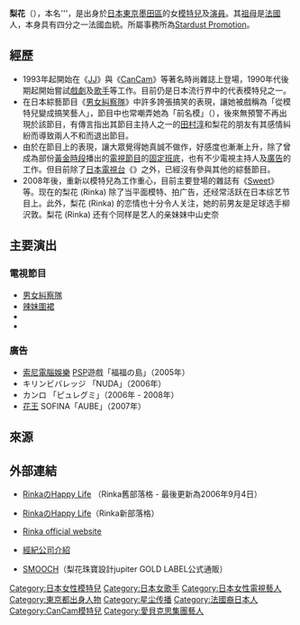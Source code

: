 {{BLP unsourced|time=2022-03-31T06:54:01+00:00}}
{{藝人
| 姓名     = 梨花
| 類型     = 模特兒
| 圖片     = 
| 圖片尺寸 = 
| 圖片簡介 = 
| 原名     = 根中千惠子 
| 外文     = 
| 羅馬拼音 = Rinka
| 英文名   = 
| 綽號     = 
| 其他藝名 = 
| 國籍     = {{JPN}}
| 出生日期 = {{birth date and age|1973|5|21}}
| 出生地點 = {{JPN}}[[東京|東京]][[墨田區|墨田區]]
| 逝世日期 = 
| 逝世地點 = 
| 職業     = [[模特兒|模特兒]]、[[演員|演員]]、[[歌手|歌手]]
| 語言     = 日語
| 配偶     = 
| 出身地   = 
| 出道作   = 
| 出道日期 = 
| 代表作   = 
| 活躍年代 = 1993年至今
| 唱片公司 = 
| 經紀公司 = [[Stardust_Promotion|Stardust Promotion]]
| 網站     = [http://www.avexnet.or.jp/rinka/ Rinka official website]
| 相關團體 = 
| 獎項     = 
| IMDb    = 
}}
{{japanese|japanese=梨花|kana=りんか|romaji=Rinka}}

'''梨花'''（{{bd|1973年|5月21日|catIdx=Rinka}}），本名'''{{lang|ja|根中 千惠子'''（ねなか ちえこ）}}，是出身於[[日本|日本]][[東京|東京]][[墨田區|墨田區]]的女[[模特兒|模特兒]]及[[演員|演員]]。其[[祖母|祖母]]是[[法國|法國]]人，本身具有四分之一法國血統。所屬事務所為[[Stardust_Promotion|Stardust Promotion]]。

==經歷==
*1993年起開始在《[[JJ|JJ]]》與《[[CanCam|CanCam]]》等著名時尚雜誌上登場，1990年代後期起開始嘗試[[戲劇|戲劇]]及[[歌手|歌手]]等工作。目前仍是日本流行界中的代表模特兒之一。
*在日本綜藝節目《[[男女糾察隊|男女糾察隊]]》中許多誇張搞笑的表現，讓她被戲稱為「從模特兒變成搞笑藝人」，節目中也常嘲弄她為「前名模」（{{lang|ja|元カリスマモデル}}），後來無預警不再出現於該節目，有傳言指出其節目主持人之一的[[田村淳|田村淳]]和梨花的朋友有其感情糾紛而導致兩人不和而退出節目。
*由於在節目上的表現，讓大眾覺得她真誠不做作，好感度也漸漸上升，除了曾成為部份[[黃金時段|黃金時段]]播出的[[電視節目|電視節目]]的[[固定班底|固定班底]]，也有不少電視主持人及[[廣告|廣告]]的工作。但目前除了[[日本電視台|日本電視台]]《{{lang|ja|世界!弾丸トラベラー}}》之外，已經沒有參與其他的綜藝節目。
*2008年後，重新以模特兒為工作重心，目前主要登場的雜誌有《[[Sweet|Sweet]]》等。现在的梨花 (Rinka) 除了当平面模特、拍广告，还经常活跃在日本综艺节目上。此外，梨花 (Rinka) 的恋情也十分令人关注，她的前男友是足球选手柳沢敦。梨花 (Rinka) 还有个同样是艺人的亲妹妹中山史奈

==主要演出==
===電視節目===
*[[男女糾察隊|男女糾察隊]]
*[[辣妹圍裙|辣妹圍裙]]
*{{lang|ja|笑っていいとも!}}
*{{lang|ja|ぴーかんバディ！}}

===廣告===
* [[索尼電腦娛樂|索尼電腦娛樂]] [[PSP|PSP]]遊戲「福福の島」（2005年）
* キリンビバレッジ 「NUDA」（2006年）
* カンロ 「ピュレグミ」（2006年 - 2008年）
* [[花王|花王]] SOFINA「AUBE」（2007年）

==來源==
{{reflist}}

==外部連結==
*{{ja}}[http://blog.excite.co.jp/rinkahappy RinkaのHappy Life] {{Wayback|url=http://blog.excite.co.jp/rinkahappy |date=20060611212922 }}（Rinka舊部落格 - 最後更新為2006年9月4日）
*{{ja}}[https://web.archive.org/web/20070428020415/http://www.smooche.jp/rinka/ RinkaのHappy Life]（Rinka新部落格）
*{{ja}}[http://www.avexnet.or.jp/rinka/ Rinka official website] {{Wayback|url=http://www.avexnet.or.jp/rinka/ |date=20070512092924 }}
*{{ja}}[http://www.stardust.co.jp/profile/rinka.html 經紀公司介紹] {{Wayback|url=http://www.stardust.co.jp/profile/rinka.html |date=20081019224809 }}
*{{ja}}[https://web.archive.org/web/20160508105558/http://smooch.jp/ SMOOCH]（梨花珠寶設計jupiter GOLD LABEL公式通販）

{{DEFAULTSORT:Rinka}}
[[Category:日本女性模特兒|Category:日本女性模特兒]]
[[Category:日本女歌手|Category:日本女歌手]]
[[Category:日本女性電視藝人|Category:日本女性電視藝人]]
[[Category:東京都出身人物|Category:東京都出身人物]]
[[Category:星尘传播|Category:星尘传播]]
[[Category:法國裔日本人|Category:法國裔日本人]]
[[Category:CanCam模特兒|Category:CanCam模特兒]]
[[Category:愛貝克思集團藝人|Category:愛貝克思集團藝人]]